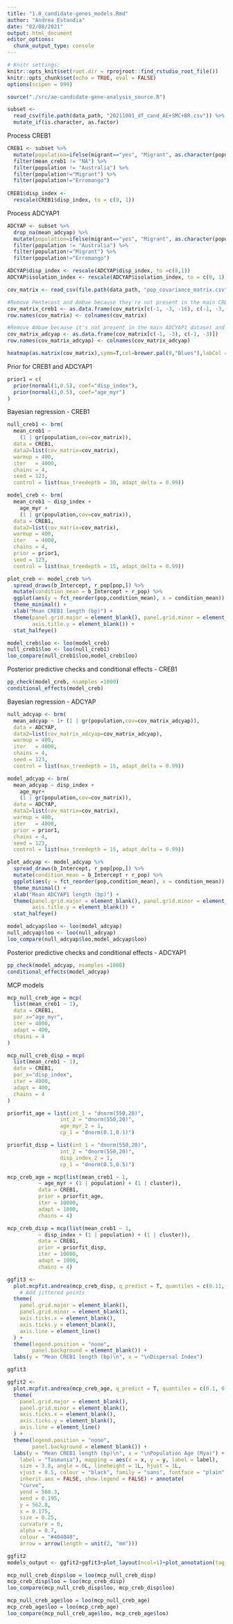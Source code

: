 ```yaml
---
title: "1.0_candidate-genes_models.Rmd"
author: "Andrea Estandia"
date: "02/08/2021"
output: html_document
editor_options: 
  chunk_output_type: console
---
```


```r
# Knitr settings: 
knitr::opts_knit$set(root.dir = rprojroot::find_rstudio_root_file())
knitr::opts_chunk$set(echo = TRUE, eval = FALSE)
options(scipen = 999)
```

```r
source("./src/ae-candidate-gene-analysis_source.R")
```

```r
subset <-
  read_csv(file.path(data_path, "20211001_df_cand_AE+SMC+BR.csv")) %>%
  mutate_if(is.character, as.factor)
```

Process CREB1
```r
CREB1 <- subset %>%
  mutate(population=ifelse(migrant=="yes", "Migrant", as.character(population))) %>% 
  filter(mean_creb1 != "NA") %>% 
  filter(population != "Australia") %>% 
  filter(population!="Migrant") %>% 
  filter(population!="Erromango")
  
CREB1$disp_index <-
  rescale(CREB1$disp_index, to = c(0, 1))
```

Process ADCYAP1
```r
ADCYAP <- subset %>%
  drop_na(mean_adcyap) %>% 
  mutate(population=ifelse(migrant=="yes", "Migrant", as.character(population))) %>% 
  filter(population != "Australia") %>% 
  filter(population!="Migrant") %>% 
  filter(population!="Erromango")

ADCYAP$disp_index <- rescale(ADCYAP$disp_index, to =c(0,1))
ADCYAP$isolation_index <- rescale(ADCYAP$isolation_index, to = c(0, 1))
```

```r
cov_matrix <- read_csv(file.path(data_path, "pop_covariance_matrix.csv"))

#Remove Pentecost and Ambae because they're not present in the main CREB1 dataset and Australia because it's the population source
cov_matrix_creb1 <- as.data.frame(cov_matrix[c(-1, -3, -16), c(-1, -3, -16)])
row.names(cov_matrix) <- colnames(cov_matrix)

#Remove Ambae because it's not present in the main ADCYAP1 dataset and Australia because it's the source 
cov_matrix_adcyap <- as.data.frame(cov_matrix[c(-1, -3), c(-1, -3)])
row.names(cov_matrix_adcyap) <- colnames(cov_matrix_adcyap)

```

```r
heatmap(as.matrix(cov_matrix),symm=T,col=brewer.pal(9,"Blues"),labCol = FALSE)
```

Prior for CREB1 and ADCYAP1
```r
prior1 = c(
  prior(normal(1,0.5), coef="disp_index"),
  prior(normal(1,0.5), coef="age_myr")
)
```

Bayesian regression - CREB1
```r
null_creb1 <- brm(
  mean_creb1 ~ 
    (1 | gr(population,cov=cov_matrix)),
  data = CREB1,
  data2=list(cov_matrix=cov_matrix),
  warmup = 400,
  iter   = 4000,
  chains = 4,
  seed = 123, 
  control = list(max_treedepth = 30, adapt_delta = 0.99))

model_creb <- brm(
  mean_creb1 ~ disp_index + 
    age_myr +
    (1 | gr(population,cov=cov_matrix)),
  data = CREB1,
  data2=list(cov_matrix=cov_matrix),
  warmup = 400,
  iter   = 4000,
  chains = 4,
  prior = prior1,
  seed = 123, 
  control = list(max_treedepth = 15, adapt_delta = 0.99))

plot_creb <- model_creb %>%
  spread_draws(b_Intercept, r_pop[pop,]) %>%
  mutate(condition_mean = b_Intercept + r_pop) %>%
  ggplot(aes(y = fct_reorder(pop,condition_mean), x = condition_mean)) +
  theme_minimal() + 
  xlab("Mean CREB1 length (bp)") + 
  theme(panel.grid.major = element_blank(), panel.grid.minor = element_blank(),
        axis.title.y = element_blank()) +
  stat_halfeye() 

model_creb$loo <- loo(model_creb)
null_creb1$loo <- loo(null_creb1)
loo_compare(null_creb1$loo,model_creb$loo)
```

Posterior predictive checks and conditional effects - CREB1
```r
pp_check(model_creb, nsamples =1000)
conditional_effects(model_creb)
```


Bayesian regression - ADCYAP
```r
null_adcyap <- brm(
  mean_adcyap ~ 1+ (1 | gr(population,cov=cov_matrix_adcyap)),
  data = ADCYAP,
  data2=list(cov_matrix_adcyap=cov_matrix_adcyap),
  warmup = 400,
  iter   = 4000,
  chains = 4,
  seed = 123, 
  control = list(max_treedepth = 15, adapt_delta = 0.99))

model_adcyap <- brm(
  mean_adcyap ~ disp_index + 
    age_myr+
    (1 | gr(population,cov=cov_matrix)),
  data = ADCYAP,
  data2=list(cov_matrix=cov_matrix),
  warmup = 400,
  iter   = 4000,
  prior = prior1,
  chains = 4,
  seed = 123, 
  control = list(max_treedepth = 15, adapt_delta = 0.99))

plot_adcyap <- model_adcyap %>%
  spread_draws(b_Intercept, r_pop[pop,]) %>%
  mutate(condition_mean = b_Intercept + r_pop) %>%
  ggplot(aes(y = fct_reorder(pop,condition_mean), x = condition_mean)) +
  theme_minimal() + 
  xlab("Mean ADCYAP1 length (bp)") + 
  theme(panel.grid.major = element_blank(), panel.grid.minor = element_blank(),
        axis.title.y = element_blank()) +
  stat_halfeye() 

model_adcyap$loo <- loo(model_adcyap)
null_adcyap$loo <- loo(null_adcyap)
loo_compare(null_adcyap$loo,model_adcyap$loo)
```

Posterior predictive checks and conditional effects - ADCYAP1
```r
pp_check(model_adcyap, nsamples =1000)
conditional_effects(model_adcyap)
```


MCP models

```r
mcp_null_creb_age = mcp(
  list(mean_creb1 ~ 1),
  data = CREB1,
  par_x="age_myr",
  iter = 4000,
  adapt = 400,
  chains = 4
)

mcp_null_creb_disp = mcp(
  list(mean_creb1 ~ 1),
  data = CREB1,
  par_x="disp_index",
  iter = 4000,
  adapt = 400,
  chains = 4
)

priorfit_age = list(int_1 = "dnorm(550,20)",
                 int_2 = "dnorm(550,20)",
                 age_myr_2 = 1,
                 cp_1 = "dnorm(0.1,0.1)")

priorfit_disp = list(int_1 = "dnorm(550,20)",
                 int_2 = "dnorm(550,20)",
                 disp_index_2 = 1,
                 cp_1 = "dnorm(0.5,0.5)")

mcp_creb_age = mcp(list(mean_creb1 ~ 1,
          ~ age_myr + (1 | population) + (1 | cluster)),
          data = CREB1,
          prior = priorfit_age,
          iter = 10000,
          adapt = 1000,
          chains = 4)

mcp_creb_disp = mcp(list(mean_creb1 ~ 1,
          ~ disp_index + (1 | population) + (1 | cluster)),
          data = CREB1,
          prior = priorfit_disp,
          iter = 10000,
          adapt = 1000,
          chains = 4)

ggfit3 <- 
  plot.mcpfit.andrea(mcp_creb_disp, q_predict = T, quantiles = c(0.11, 0.89), reverse_xaxis = TRUE) +
    # Add jittered points
  theme(
    panel.grid.major = element_blank(),
    panel.grid.minor = element_blank(),
    axis.ticks.x = element_blank(),
    axis.ticks.y = element_blank(),
    axis.line = element_line()
  ) +
  theme(legend.position = "none",
        panel.background = element_blank()) +
  labs(y = "Mean CREB1 length (bp)\n", x = "\nDispersal Index")

ggfit3

ggfit2 <-
  plot.mcpfit.andrea(mcp_creb_age, q_predict = T, quantiles = c(0.1, 0.89)) +
  theme(
    panel.grid.major = element_blank(),
    panel.grid.minor = element_blank(),
    axis.ticks.x = element_blank(),
    axis.ticks.y = element_blank(),
    axis.line = element_line()
  ) +
  theme(legend.position = "none",
        panel.background = element_blank()) +
  labs(y = "Mean CREB1 length (bp)\n", x = "\nPopulation Age (Mya)") + geom_text(data = data.frame(x = 0.18, y = 563.53306667085, 
    label = "Tasmania"), mapping = aes(x = x, y = y, label = label), 
    size = 3.8, angle = 0L, lineheight = 1L, hjust = 1L, 
    vjust = 0.5, colour = "black", family = "sans", fontface = "plain", 
    inherit.aes = FALSE, show.legend = FALSE) + annotate(
    "curve",
    yend = 560.3,
    xend = 0.195,
    y = 562.8,
    x = 0.175,
    size = 0.25,
    curvature = 0,
    alpha = 0.7,
    colour = "#404040",
    arrow = arrow(length = unit(2, "mm")))

ggfit2
models_output <- ggfit2+ggfit3+plot_layout(ncol=1)+plot_annotation(tag_levels = 'A')

mcp_null_creb_disp$loo = loo(mcp_null_creb_disp)
mcp_creb_disp$loo = loo(mcp_creb_disp)
loo_compare(mcp_null_creb_disp$loo, mcp_creb_disp$loo)

mcp_null_creb_age$loo = loo(mcp_null_creb_age)
mcp_creb_age$loo = loo(mcp_creb_age)
loo_compare(mcp_null_creb_age$loo, mcp_creb_age$loo)
```


